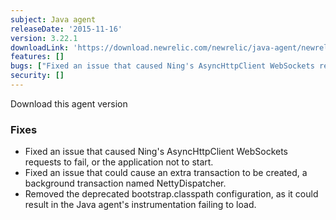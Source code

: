 ```yaml
---
subject: Java agent
releaseDate: '2015-11-16'
version: 3.22.1
downloadLink: 'https://download.newrelic.com/newrelic/java-agent/newrelic-agent/3.22.1/'
features: []
bugs: ["Fixed an issue that caused Ning's AsyncHttpClient WebSockets requests to fail, or the application not to start", "Fixed an issue that could cause an extra transaction to be created, a background transaction named NettyDispatcher", "Removed the deprecated bootstrap.classpath configuration"]
security: []
---
```

<ButtonGroup>
  <ButtonLink
    role="button"
    to="https://download.newrelic.com/newrelic/java-agent/newrelic-agent/3.22.1/"
    variant="primary"
  >
    Download this agent version
  </ButtonLink>
</ButtonGroup>

### Fixes

* Fixed an issue that caused Ning's AsyncHttpClient WebSockets requests to fail, or the application not to start.
* Fixed an issue that could cause an extra transaction to be created, a background transaction named NettyDispatcher.
* Removed the deprecated bootstrap.classpath configuration, as it could result in the Java agent's instrumentation failing to load.
